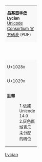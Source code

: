 {| class="wikitable nounderlines" style="border-collapse:collapse;background:#FFFFFF;font-size:large;text-align:center"
| colspan="17" style="background:#F8F8F8;font-size:small" | '''[[呂基亞字母 (Unicode區段)|呂基亞字母]]'''<br />'''Lycian'''{{ref label|U10280_as_of_Unicode_version|1}}{{ref label|U10280_grey|2}}<br />[https://www.unicode.org/charts/PDF/U10280.pdf Unicode Consortium 官方碼表] (PDF)
|- style="background:#F8F8F8;font-size:small"
| style="width:45pt" | &nbsp; || style="width:20pt"  | 0 || style="width:20pt"  | 1 || style="width:20pt"  | 2 || style="width:20pt"  | 3 || style="width:20pt"  | 4 || style="width:20pt"  | 5 || style="width:20pt"  | 6 || style="width:20pt"  | 7 || style="width:20pt"  | 8 || style="width:20pt"  | 9 || style="width:20pt"  | A || style="width:20pt"  | B || style="width:20pt"  | C || style="width:20pt"  | D || style="width:20pt"  | E || style="width:20pt"  | F
|-
| style="background:#F8F8F8;font-size:small" | U+1028x
| title="U+10280: LYCIAN LETTER A" | {{Script|Lyci|&#x10280;}}
| title="U+10281: LYCIAN LETTER E" | {{Script|Lyci|&#x10281;}}
| title="U+10282: LYCIAN LETTER B" | {{Script|Lyci|&#x10282;}}
| title="U+10283: LYCIAN LETTER BH" | {{Script|Lyci|&#x10283;}}
| title="U+10284: LYCIAN LETTER G" | {{Script|Lyci|&#x10284;}}
| title="U+10285: LYCIAN LETTER D" | {{Script|Lyci|&#x10285;}}
| title="U+10286: LYCIAN LETTER I" | {{Script|Lyci|&#x10286;}}
| title="U+10287: LYCIAN LETTER W" | {{Script|Lyci|&#x10287;}}
| title="U+10288: LYCIAN LETTER Z" | {{Script|Lyci|&#x10288;}}
| title="U+10289: LYCIAN LETTER TH" | {{Script|Lyci|&#x10289;}}
| title="U+1028A: LYCIAN LETTER J" | {{Script|Lyci|&#x1028A;}}
| title="U+1028B: LYCIAN LETTER K" | {{Script|Lyci|&#x1028B;}}
| title="U+1028C: LYCIAN LETTER Q" | {{Script|Lyci|&#x1028C;}}
| title="U+1028D: LYCIAN LETTER L" | {{Script|Lyci|&#x1028D;}}
| title="U+1028E: LYCIAN LETTER M" | {{Script|Lyci|&#x1028E;}}
| title="U+1028F: LYCIAN LETTER N" | {{Script|Lyci|&#x1028F;}}
|-
| style="background:#F8F8F8;font-size:small" | U+1029x
| title="U+10290: LYCIAN LETTER MM" | {{Script|Lyci|&#x10290;}}
| title="U+10291: LYCIAN LETTER NN" | {{Script|Lyci|&#x10291;}}
| title="U+10292: LYCIAN LETTER U" | {{Script|Lyci|&#x10292;}}
| title="U+10293: LYCIAN LETTER P" | {{Script|Lyci|&#x10293;}}
| title="U+10294: LYCIAN LETTER KK" | {{Script|Lyci|&#x10294;}}
| title="U+10295: LYCIAN LETTER R" | {{Script|Lyci|&#x10295;}}
| title="U+10296: LYCIAN LETTER S" | {{Script|Lyci|&#x10296;}}
| title="U+10297: LYCIAN LETTER T" | {{Script|Lyci|&#x10297;}}
| title="U+10298: LYCIAN LETTER TT" | {{Script|Lyci|&#x10298;}}
| title="U+10299: LYCIAN LETTER AN" | {{Script|Lyci|&#x10299;}}
| title="U+1029A: LYCIAN LETTER EN" | {{Script|Lyci|&#x1029A;}}
| title="U+1029B: LYCIAN LETTER H" | {{Script|Lyci|&#x1029B;}}
| title="U+1029C: LYCIAN LETTER X" | {{Script|Lyci|&#x1029C;}}
| title="Reserved" style="background-color:#CCCCCC;" |  
| title="Reserved" style="background-color:#CCCCCC;" |  
| title="Reserved" style="background-color:#CCCCCC;" |  
|-
| colspan="17" style="background:#F8F8F8;font-size:small;text-align:left" | '''註釋'''
:1.{{note|U10280_as_of_Unicode_version}}依據 Unicode 14.0
:2.{{note|U10280_grey}}灰色區域表示未分配的碼位
|}<noinclude>
[[Category:Unicode模板|Lycian]]
{{Documentation|Template:Unicode chart/block documentation}}
</noinclude>